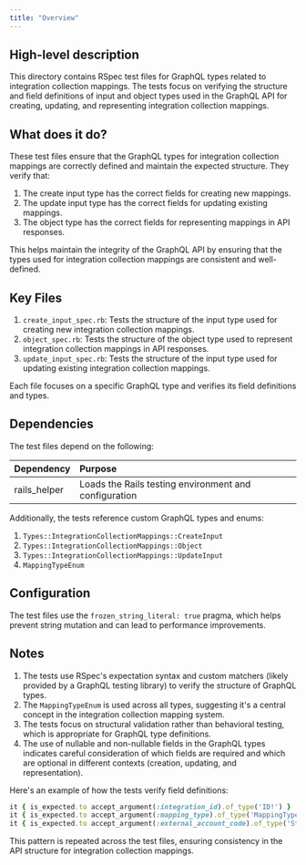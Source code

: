 ```yaml
---
title: "Overview"
---
```


## High-level description
This directory contains RSpec test files for GraphQL types related to integration collection mappings. The tests focus on verifying the structure and field definitions of input and object types used in the GraphQL API for creating, updating, and representing integration collection mappings.

## What does it do?
These test files ensure that the GraphQL types for integration collection mappings are correctly defined and maintain the expected structure. They verify that:

1. The create input type has the correct fields for creating new mappings.
2. The update input type has the correct fields for updating existing mappings.
3. The object type has the correct fields for representing mappings in API responses.

This helps maintain the integrity of the GraphQL API by ensuring that the types used for integration collection mappings are consistent and well-defined.

## Key Files
1. `create_input_spec.rb`: Tests the structure of the input type used for creating new integration collection mappings.
2. `object_spec.rb`: Tests the structure of the object type used to represent integration collection mappings in API responses.
3. `update_input_spec.rb`: Tests the structure of the input type used for updating existing integration collection mappings.

Each file focuses on a specific GraphQL type and verifies its field definitions and types.

## Dependencies
The test files depend on the following:

| Dependency | Purpose |
|:-----------|:--------|
| rails_helper | Loads the Rails testing environment and configuration |

Additionally, the tests reference custom GraphQL types and enums:

1. `Types::IntegrationCollectionMappings::CreateInput`
2. `Types::IntegrationCollectionMappings::Object`
3. `Types::IntegrationCollectionMappings::UpdateInput`
4. `MappingTypeEnum`

## Configuration
The test files use the `frozen_string_literal: true` pragma, which helps prevent string mutation and can lead to performance improvements.

## Notes
1. The tests use RSpec's expectation syntax and custom matchers (likely provided by a GraphQL testing library) to verify the structure of GraphQL types.
2. The `MappingTypeEnum` is used across all types, suggesting it's a central concept in the integration collection mapping system.
3. The tests focus on structural validation rather than behavioral testing, which is appropriate for GraphQL type definitions.
4. The use of nullable and non-nullable fields in the GraphQL types indicates careful consideration of which fields are required and which are optional in different contexts (creation, updating, and representation).

Here's an example of how the tests verify field definitions:

```ruby
it { is_expected.to accept_argument(:integration_id).of_type('ID!') }
it { is_expected.to accept_argument(:mapping_type).of_type('MappingTypeEnum!') }
it { is_expected.to accept_argument(:external_account_code).of_type('String') }
```

This pattern is repeated across the test files, ensuring consistency in the API structure for integration collection mappings.